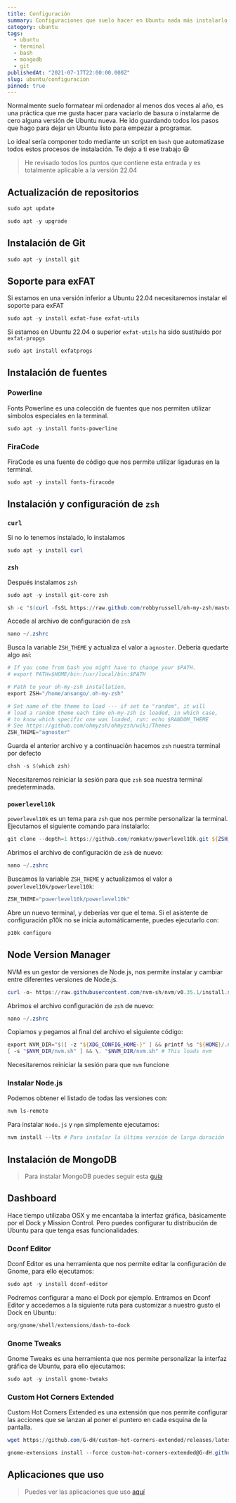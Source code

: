 ```yaml
---
title: Configuración
summary: Configuraciones que suelo hacer en Ubuntu nada más instalarlo
category: ubuntu
tags:
  - ubuntu
  - terminal
  - bash
  - mongodb
  - git
publishedAt: "2021-07-17T22:00:00.000Z"
slug: ubuntu/configuracion
pinned: true
---
```



<ArticleData />

Normalmente suelo formatear mi ordenador al menos dos veces al año, es una práctica que me gusta hacer para vaciarlo de basura o instalarme de cero alguna versión de Ubuntu nueva. He ido guardando todos los pasos que hago para dejar un Ubuntu listo para empezar a programar.

Lo ideal sería componer todo mediante un script en `bash` que automatizase todos estos procesos de instalación. Te dejo a ti ese trabajo 😄

> He revisado todos los puntos que contiene esta entrada y es totalmente aplicable a la versión 22.04

## Actualización de repositorios

```powershell copy
sudo apt update
```

```powershell copy
sudo apt -y upgrade
```

## Instalación de Git

```powershell
sudo apt -y install git
```

## Soporte para exFAT

Si estamos en una versión inferior a Ubuntu 22.04 necesitaremos instalar el soporte para exFAT

```powershell copy
sudo apt -y install exfat-fuse exfat-utils
```

Si estamos en Ubuntu 22.04 o superior `exfat-utils` ha sido sustituido por `exfat-propgs`

```powershell copy
sudo apt install exfatprogs
```

## Instalación de fuentes

### Powerline

Fonts Powerline es una colección de fuentes que nos permiten utilizar símbolos especiales en la terminal.

```powershell copy
sudo apt -y install fonts-powerline
```

### FiraCode

FiraCode es una fuente de código que nos permite utilizar ligaduras en la terminal.

```powershell copy
sudo apt -y install fonts-firacode
```

## Instalación y configuración de `zsh`

### `curl`

Si no lo tenemos instalado, lo instalamos

```powershell copy
sudo apt -y install curl
```

### `zsh`

Después instalamos `zsh`

```powershell
sudo apt -y install git-core zsh
```

```powershell
sh -c "$(curl -fsSL https://raw.github.com/robbyrussell/oh-my-zsh/master/tools/install.sh)"
```

Accede al archivo de configuración de `zsh`

```powershell
nano ~/.zshrc
```

Busca la variable `ZSH_THEME` y actualiza el valor a `agnoster`. Debería quedarte algo así:

```powershell
# If you come from bash you might have to change your $PATH.
# export PATH=$HOME/bin:/usr/local/bin:$PATH

# Path to your oh-my-zsh installation.
export ZSH="/home/ansango/.oh-my-zsh"

# Set name of the theme to load --- if set to "random", it will
# load a random theme each time oh-my-zsh is loaded, in which case,
# to know which specific one was loaded, run: echo $RANDOM_THEME
# See https://github.com/ohmyzsh/ohmyzsh/wiki/Themes
ZSH_THEME="agnoster"

```

Guarda el anterior archivo y a continuación hacemos `zsh` nuestra terminal por defecto

```powershell
chsh -s $(which zsh)
```

Necesitaremos reiniciar la sesión para que `zsh` sea nuestra terminal predeterminada.

### `powerlevel10k`

`powerlevel10k` es un tema para `zsh` que nos permite personalizar la terminal. Ejecutamos el siguiente comando para instalarlo:

```powershell copy
git clone --depth=1 https://github.com/romkatv/powerlevel10k.git ${ZSH_CUSTOM:-$HOME/.oh-my-zsh/custom}/themes/powerlevel10k
```

Abrimos el archivo de configuración de `zsh` de nuevo:

```powershell copy
nano ~/.zshrc
```

Buscamos la variable `ZSH_THEME` y actualizamos el valor a `powerlevel10k/powerlevel10k`:

```powershell copy
ZSH_THEME="powerlevel10k/powerlevel10k"
```

Abre un nuevo terminal, y deberías ver que el tema. Si el asistente de configuración p10k no se inicia automáticamente, puedes ejecutarlo con:

```powershell copy
p10k configure
```

## Node Version Manager

NVM es un gestor de versiones de Node.js, nos permite instalar y cambiar entre diferentes versiones de Node.js.

```powershell copy
curl -o- https://raw.githubusercontent.com/nvm-sh/nvm/v0.35.1/install.sh | bash
```

Abrimos el archivo configuración de `zsh` de nuevo:

```powershell copy
nano ~/.zshrc
```

Copiamos y pegamos al final del archivo el siguiente código:

```powershell copy
export NVM_DIR="$([ -z "${XDG_CONFIG_HOME-}" ] && printf %s "${HOME}/.nvm" || printf %s "${XDG_CONFIG_HOME}/nvm")"
[ -s "$NVM_DIR/nvm.sh" ] && \. "$NVM_DIR/nvm.sh" # This loads nvm
```

Necesitaremos reiniciar la sesión para que `nvm` funcione

### Instalar Node.js

Podemos obtener el listado de todas las versiones con:

```powershell copy
nvm ls-remote
```

Para instalar `Node.js` y `npm` simplemente ejecutamos:

```powershell copy
nvm install --lts # Para instalar la última versión de larga duración
```

## Instalación de MongoDB

> Para instalar MongoDB puedes seguir esta [guía](/docs/ubuntu/instalar-mongo)

## Dashboard

Hace tiempo utilizaba OSX y me encantaba la interfaz gráfica, básicamente por el Dock y Mission Control. Pero puedes configurar tu distribución de Ubuntu para que tenga esas funcionalidades.

### Dconf Editor

Dconf Editor es una herramienta que nos permite editar la configuración de Gnome, para ello ejecutamos:

```powershell copy
sudo apt -y install dconf-editor
```

Podremos configurar a mano el Dock por ejemplo. Entramos en Dconf Editor y accedemos a la siguiente ruta para customizar a nuestro gusto el Dock en Ubuntu:

```powershell copy
org/gnome/shell/extensions/dash-to-dock
```

### Gnome Tweaks

Gnome Tweaks es una herramienta que nos permite personalizar la interfaz gráfica de Ubuntu, para ello ejecutamos:

```powershell copy
sudo apt -y install gnome-tweaks
```

### Custom Hot Corners Extended

Custom Hot Corners Extended es una extensión que nos permite configurar las acciones que se lanzan al poner el puntero en cada esquina de la pantalla.

```powershell copy
wget https://github.com/G-dH/custom-hot-corners-extended/releases/latest/download/custom-hot-corners-extended@G-dH.github.com.zip
```

```powershell copy
gnome-extensions install --force custom-hot-corners-extended@G-dH.github.com.zip
```

## Aplicaciones que uso

> Puedes ver las aplicaciones que uso [aquí](/docs/ubuntu/aplicaciones)
